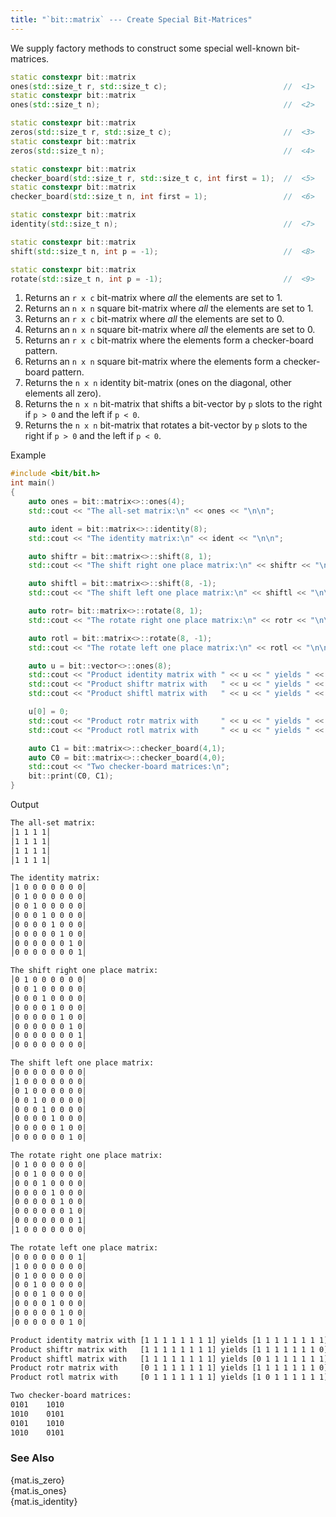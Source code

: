 ```yaml
---
title: "`bit::matrix` --- Create Special Bit-Matrices"
---
```


We supply factory methods to construct some special well-known bit-matrices.

```cpp
static constexpr bit::matrix
ones(std::size_t r, std::size_t c);                          //  <1>
static constexpr bit::matrix
ones(std::size_t n);                                         //  <2>

static constexpr bit::matrix
zeros(std::size_t r, std::size_t c);                         //  <3>
static constexpr bit::matrix
zeros(std::size_t n);                                        //  <4>

static constexpr bit::matrix
checker_board(std::size_t r, std::size_t c, int first = 1);  //  <5>
static constexpr bit::matrix
checker_board(std::size_t n, int first = 1);                 //  <6>

static constexpr bit::matrix
identity(std::size_t n);                                     //  <7>

static constexpr bit::matrix
shift(std::size_t n, int p = -1);                            //  <8>

static constexpr bit::matrix
rotate(std::size_t n, int p = -1);                           //  <9>
```
1. Returns an `r x c` bit-matrix where _all_ the elements are set to 1.
2. Returns an `n x n` square bit-matrix where _all_ the elements are set to 1.
3. Returns an `r x c` bit-matrix where _all_ the elements are set to 0.
4. Returns an `n x n` square bit-matrix where _all_ the elements are set to 0.
5. Returns an `r x c` bit-matrix where the elements form a checker-board pattern.
6. Returns an `n x n` square bit-matrix where the elements form a checker-board pattern.
7. Returns the `n x n` identity bit-matrix (ones on the diagonal, other elements all zero).
8. Returns the `n x n` bit-matrix that shifts a bit-vector by `p` slots to the right if `p > 0` and the left if `p < 0`.
9. Returns the `n x n` bit-matrix that rotates a bit-vector by `p` slots to the right if `p > 0` and the left if `p < 0`.

[Example]{.bt}
```cpp
#include <bit/bit.h>
int main()
{
    auto ones = bit::matrix<>::ones(4);
    std::cout << "The all-set matrix:\n" << ones << "\n\n";

    auto ident = bit::matrix<>::identity(8);
    std::cout << "The identity matrix:\n" << ident << "\n\n";

    auto shiftr = bit::matrix<>::shift(8, 1);
    std::cout << "The shift right one place matrix:\n" << shiftr << "\n\n";

    auto shiftl = bit::matrix<>::shift(8, -1);
    std::cout << "The shift left one place matrix:\n" << shiftl << "\n\n";

    auto rotr= bit::matrix<>::rotate(8, 1);
    std::cout << "The rotate right one place matrix:\n" << rotr << "\n\n";

    auto rotl = bit::matrix<>::rotate(8, -1);
    std::cout << "The rotate left one place matrix:\n" << rotl << "\n\n";

    auto u = bit::vector<>::ones(8);
    std::cout << "Product identity matrix with " << u << " yields " << dot(ident,  u) << '\n';
    std::cout << "Product shiftr matrix with   " << u << " yields " << dot(shiftr, u) << '\n';
    std::cout << "Product shiftl matrix with   " << u << " yields " << dot(shiftl, u) << '\n';

    u[0] = 0;
    std::cout << "Product rotr matrix with     " << u << " yields " << dot(rotr,   u) << '\n';
    std::cout << "Product rotl matrix with     " << u << " yields " << dot(rotl,   u) << "\n\n";

    auto C1 = bit::matrix<>::checker_board(4,1);
    auto C0 = bit::matrix<>::checker_board(4,0);
    std::cout << "Two checker-board matrices:\n";
    bit::print(C0, C1);
}
```

[Output]{.bt}
```bash
The all-set matrix:
│1 1 1 1│
│1 1 1 1│
│1 1 1 1│
│1 1 1 1│

The identity matrix:
│1 0 0 0 0 0 0 0│
│0 1 0 0 0 0 0 0│
│0 0 1 0 0 0 0 0│
│0 0 0 1 0 0 0 0│
│0 0 0 0 1 0 0 0│
│0 0 0 0 0 1 0 0│
│0 0 0 0 0 0 1 0│
│0 0 0 0 0 0 0 1│

The shift right one place matrix:
│0 1 0 0 0 0 0 0│
│0 0 1 0 0 0 0 0│
│0 0 0 1 0 0 0 0│
│0 0 0 0 1 0 0 0│
│0 0 0 0 0 1 0 0│
│0 0 0 0 0 0 1 0│
│0 0 0 0 0 0 0 1│
│0 0 0 0 0 0 0 0│

The shift left one place matrix:
│0 0 0 0 0 0 0 0│
│1 0 0 0 0 0 0 0│
│0 1 0 0 0 0 0 0│
│0 0 1 0 0 0 0 0│
│0 0 0 1 0 0 0 0│
│0 0 0 0 1 0 0 0│
│0 0 0 0 0 1 0 0│
│0 0 0 0 0 0 1 0│

The rotate right one place matrix:
│0 1 0 0 0 0 0 0│
│0 0 1 0 0 0 0 0│
│0 0 0 1 0 0 0 0│
│0 0 0 0 1 0 0 0│
│0 0 0 0 0 1 0 0│
│0 0 0 0 0 0 1 0│
│0 0 0 0 0 0 0 1│
│1 0 0 0 0 0 0 0│

The rotate left one place matrix:
│0 0 0 0 0 0 0 1│
│1 0 0 0 0 0 0 0│
│0 1 0 0 0 0 0 0│
│0 0 1 0 0 0 0 0│
│0 0 0 1 0 0 0 0│
│0 0 0 0 1 0 0 0│
│0 0 0 0 0 1 0 0│
│0 0 0 0 0 0 1 0│

Product identity matrix with [1 1 1 1 1 1 1 1] yields [1 1 1 1 1 1 1 1]
Product shiftr matrix with   [1 1 1 1 1 1 1 1] yields [1 1 1 1 1 1 1 0]
Product shiftl matrix with   [1 1 1 1 1 1 1 1] yields [0 1 1 1 1 1 1 1]
Product rotr matrix with     [0 1 1 1 1 1 1 1] yields [1 1 1 1 1 1 1 0]
Product rotl matrix with     [0 1 1 1 1 1 1 1] yields [1 0 1 1 1 1 1 1]

Two checker-board matrices:
0101    1010
1010    0101
0101    1010
1010    0101
```

### See Also
{mat.is_zero} \
{mat.is_ones} \
{mat.is_identity}

